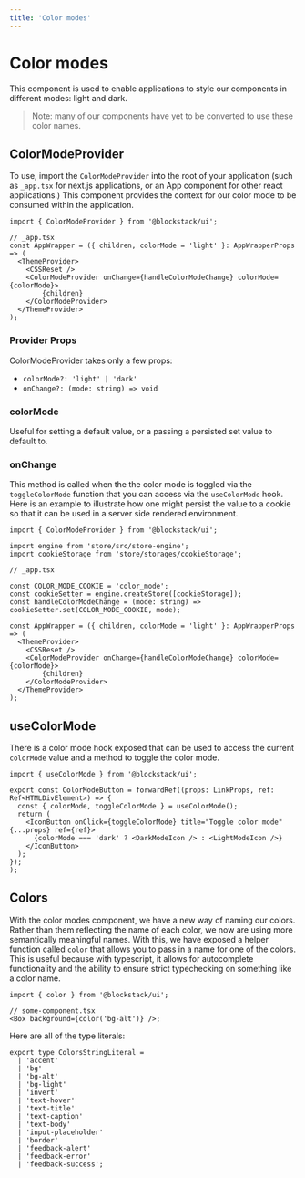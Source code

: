 ```yaml
---
title: 'Color modes'
---
```


# Color modes

This component is used to enable applications to style our components in different modes: light and dark.

> Note: many of our components have yet to be converted to use these color names.

## ColorModeProvider

To use, import the `ColorModeProvider` into the root of your application (such as `_app.tsx` for next.js applications,
or an App component for other react applications.) This component provides the context for our color mode to be
consumed within the application.

```tsx live=false
import { ColorModeProvider } from '@blockstack/ui';

// _app.tsx
const AppWrapper = ({ children, colorMode = 'light' }: AppWrapperProps => (
  <ThemeProvider>
    <CSSReset />
    <ColorModeProvider onChange={handleColorModeChange} colorMode={colorMode}>
        {children}
    </ColorModeProvider>
  </ThemeProvider>
);
```

### Provider Props

ColorModeProvider takes only a few props:

- `colorMode?: 'light' | 'dark'`
- `onChange?: (mode: string) => void`

### colorMode

Useful for setting a default value, or a passing a persisted set value to default to.

### onChange

This method is called when the the color mode is toggled via the `toggleColorMode` function that you can access via the
`useColorMode` hook. Here is an example to illustrate how one might persist the value to a cookie so that it can be
used in a server side rendered environment.

```tsx live=false
import { ColorModeProvider } from '@blockstack/ui';

import engine from 'store/src/store-engine';
import cookieStorage from 'store/storages/cookieStorage';

// _app.tsx

const COLOR_MODE_COOKIE = 'color_mode';
const cookieSetter = engine.createStore([cookieStorage]);
const handleColorModeChange = (mode: string) => cookieSetter.set(COLOR_MODE_COOKIE, mode);

const AppWrapper = ({ children, colorMode = 'light' }: AppWrapperProps => (
  <ThemeProvider>
    <CSSReset />
    <ColorModeProvider onChange={handleColorModeChange} colorMode={colorMode}>
        {children}
    </ColorModeProvider>
  </ThemeProvider>
);
```

## useColorMode

There is a color mode hook exposed that can be used to access the current `colorMode` value and a method to toggle the color mode.

```tsx live=false
import { useColorMode } from '@blockstack/ui';

export const ColorModeButton = forwardRef((props: LinkProps, ref: Ref<HTMLDivElement>) => {
  const { colorMode, toggleColorMode } = useColorMode();
  return (
    <IconButton onClick={toggleColorMode} title="Toggle color mode" {...props} ref={ref}>
      {colorMode === 'dark' ? <DarkModeIcon /> : <LightModeIcon />}
    </IconButton>
  );
});
);
```

## Colors

With the color modes component, we have a new way of naming our colors. Rather than them reflecting the name of each color, we now are using more semantically meaningful names. With this, we have exposed a helper function called `color` that allows you to pass in a name for one of the colors. This is useful because with typescript, it allows for autocomplete functionality and the ability to ensure strict typechecking on something like a color name.

```tsx live=false
import { color } from '@blockstack/ui';

// some-component.tsx
<Box background={color('bg-alt')} />;
```

Here are all of the type literals:

```tsx live=false
export type ColorsStringLiteral =
  | 'accent'
  | 'bg'
  | 'bg-alt'
  | 'bg-light'
  | 'invert'
  | 'text-hover'
  | 'text-title'
  | 'text-caption'
  | 'text-body'
  | 'input-placeholder'
  | 'border'
  | 'feedback-alert'
  | 'feedback-error'
  | 'feedback-success';
```
